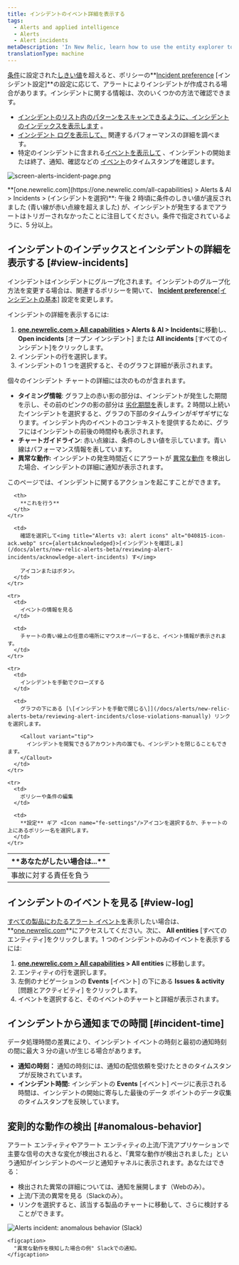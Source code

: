 ```yaml
---
title: インシデントのイベント詳細を表示する
tags:
  - Alerts and applied intelligence
  - Alerts
  - Alert incidents
metaDescription: 'In New Relic, learn how to use the entity explorer to find and review alerts incidents.'
translationType: machine
---
```





[条件](/docs/alerts/new-relic-alerts-beta/configuring-alert-policies/define-alert-conditions)に設定された[しきい値](/docs/alerts/new-relic-alerts-beta/configuring-alert-policies/define-thresholds-trigger-alert)を超えると、ポリシーの**[Incident preference](/docs/alerts/new-relic-alerts/configuring-alert-policies/specify-when-new-relic-creates-incidents) \[インシデント設定]**の設定に応じて、アラートによりインシデントが作成される場合があります。インシデントに関する情報は、次のいくつかの方法で確認できます。

* [インシデントのリスト内のパターンをスキャンできるように、インシデントのインデックスを表示します](#view-incidents) 。
* [インシデント ログを表示して、](#view-log) 関連するパフォーマンスの詳細を調べます。
* 特定のインシデントに含まれる[イベントを表示して](#incident-time) 、インシデントの開始または終了、通知、確認などの [イベント](/docs/using-new-relic/welcome-new-relic/get-started/glossary#event)のタイムスタンプを確認します。

<img
  title="screen-alerts-incident-page.png"
  alt="screen-alerts-incident-page.png"
  src={alertsIncidentPage}
/>

<figcaption>
  **[one.newrelic.com](https://one.newrelic.com/all-capabilities) > Alerts & AI > Incidents > (インシデントを選択)**: 午後 2 時頃に条件のしきい値が違反されました (青い線が赤い点線を超えました) が、インシデントが発生するまでアラートはトリガーされなかったことに注目してください。条件で指定されているように、5 分以上。
</figcaption>

## インシデントのインデックスとインシデントの詳細を表示する [#view-incidents]

インシデントはインシデントにグループ化されます。インシデントのグループ化方法を変更する場合は、関連するポリシーを開いて、 [**Incident preference**\[インシデントの基本\]](/docs/alerts/new-relic-alerts-beta/reviewing-alert-incidents/specify-when-new-relic-creates-incidents) 設定を変更します。

インシデントの詳細を表示するには:

1. **[one.newrelic.com > All capabilities](https://one.newrelic.com/all-capabilities) > Alerts & AI > Incidents**に移動し、 **Open incidents** \[オープン インシデント] または **All incidents** \[すべてのインシデント]をクリックします。
2. インシデントの行を選択します。
3. インシデントの 1 つを選択すると、そのグラフと詳細が表示されます。

個々のインシデント チャートの詳細には次のものが含まれます。

* **タイミング情報**: グラフ上の赤い影の部分は、インシデントが発生した期間を示し、その前のピンクの影の部分は [劣化期間を](/docs/using-new-relic/welcome-new-relic/get-started/glossary#degradation-period)表します。2 時間以上続いたインシデントを選択すると、グラフの下部のタイムラインがギザギザになります。インシデント内のイベントのコンテキストを提供するために、グラフにはインシデントの前後の時間枠も表示されます。
* **チャートガイドライン**: 赤い点線は、条件のしきい値を示しています。青い線はパフォーマンス情報を表しています。
* **異常な動作:** インシデントの発生時間近くにアラートが [異常な動作](#anomalous-behavior) を検出した場合、インシデントの詳細に通知が表示されます。

このページでは、インシデントに関するアクションを起こすことができます。

<table>
  <thead>
    <tr>
      <th width={250}>
        **あなたがしたい場合は...**
      </th>

      <th>
        **これを行う**
      </th>
    </tr>
  </thead>

  <tbody>
    <tr>
      <td>
        事故に対する責任を負う
      </td>

      <td>
        確認を選択して<img title="Alerts v3: alert icons" alt="040815-icon-ack.webp" src={alertsAcknowledged}>[インシデントを確認しま](/docs/alerts/new-relic-alerts-beta/reviewing-alert-incidents/acknowledge-alert-incidents) す</img>

        アイコンまたはボタン。
      </td>
    </tr>

    <tr>
      <td>
        イベントの情報を見る
      </td>

      <td>
        チャートの青い線上の任意の場所にマウスオーバーすると、イベント情報が表示されます。
      </td>
    </tr>

    <tr>
      <td>
        インシデントを手動でクローズする
      </td>

      <td>
        グラフの下にある [\[インシデントを手動で閉じる\]](/docs/alerts/new-relic-alerts-beta/reviewing-alert-incidents/close-violations-manually) リンクを選択します。

        <Callout variant="tip">
          インシデントを閲覧できるアカウント内の誰でも、インシデントを閉じることもできます。
        </Callout>
      </td>
    </tr>

    <tr>
      <td>
        ポリシーや条件の編集
      </td>

      <td>
        **設定** ギア <Icon name="fe-settings"/>アイコンを選択するか、チャートの上にあるポリシー名を選択します。
      </td>
    </tr>
  </tbody>
</table>

## インシデントのイベントを見る [#view-log]

[すべての製品にわたるアラート イベントを](/docs/alerts/new-relic-alerts-beta/reviewing-events/review-events-across-products)表示したい場合は、 **[one.newrelic.com](https://one.newrelic.com/all-capabilities)**にアクセスしてください。次に、 **All entities** \[すべてのエンティティ]をクリックします。1 つのインシデントのみのイベントを表示するには:

1. **[one.newrelic.com > All capabilities](https://one.newrelic.com/all-capabilities) > All entities** に移動します。
2. エンティティの行を選択します。
3. 左側のナビゲーションの **Events** \[イベント] の下にある **Issues & activity** \[問題とアクティビティ] をクリックします。
4. イベントを選択すると、そのイベントのチャートと詳細が表示されます。

## インシデントから通知までの時間 [#incident-time]

データ処理時間の差異により、インシデント イベントの時刻と最初の通知時刻の間に最大 3 分の違いが生じる場合があります。

* **通知の時刻：** 通知の時刻には、通知の配信依頼を受けたときのタイムスタンプが反映されています。
* **インシデント時間:** インシデントの **Events** \[イベント] ページに表示される時間は、インシデントの開始に寄与した最後のデータ ポイントのデータ収集のタイムスタンプを反映しています。

## 変則的な動作の検出 [#anomalous-behavior]

アラート エンティティやアラート エンティティの上流/下流アプリケーションで主要な信号の大きな変化が検出されると、「異常な動作が検出されました」という通知がインシデントのページと通知チャネルに表示されます。あなたはできる：

* 検出された異常の詳細については、通知を展開します（Webのみ）。
* 上流/下流の異常を見る（Slackのみ）。
* リンクを選択すると、該当する製品のチャートに移動して、さらに検討することができます。

<CollapserGroup>
  <Collapser
    id="slack-notification"
    title="Slackでのアラート通知"
  >
    <img
      title="Alerts incident: anomalous behavior (Slack)"
      alt="Alerts incident: anomalous behavior (Slack)"
      src={alertsIncidentContextinSlack}
    />

    <figcaption>
      "異常な動作を検知した場合の例" Slackでの通知。
    </figcaption>
  </Collapser>
</CollapserGroup>